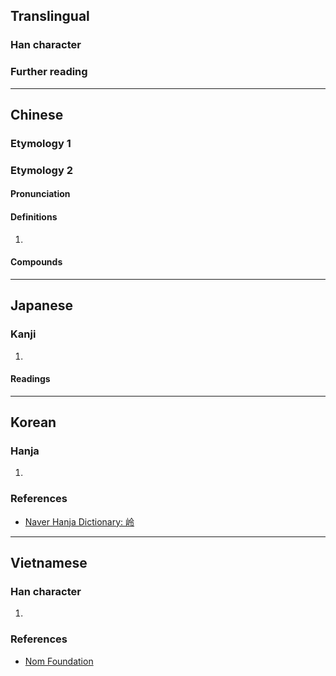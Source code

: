 {{also|岺|嶺}}
{{character info}}
==Translingual==

===Han character===
{{Han char|rn=46|rad=山|as=05|sn=8|four=28727|canj=UOII|ids=⿰山令}}

===Further reading===
{{Han ref|kx=0309.240|dkj=07993|dj=0609.200|hdz=10768.040|uh=5CAD|bh=CC64|bd=52324}}

----

==Chinese==

===Etymology 1===
{{zh-see|嶺}}

===Etymology 2===
{{zh-forms|alt=岺,𡿡}}

====Pronunciation====
{{zh-pron
|m=líng
|oc=y
|ma=y
|cat=
}}

====Definitions====
{{head|zh|Han character}}

# {{zh-only|岭巆}}

====Compounds====
{{zh-der|岭嶙|岭巆}}

----

==Japanese==

===Kanji===
{{ja-kanji|grade=|rs=山05}}

# {{rfdef|ja|sort=山05}}

====Readings====
{{ja-readings
|on=れい
}}

----

==Korean==

===Hanja===
{{ko-hanja|고개|령||영}}

# {{rfdef|ko|sort=山05}}

===References===
* [https://hanja.dict.naver.com/#/entry/ccko/8a9a7e2db5c64a249f14337ac23bcc76 Naver Hanja Dictionary: 岭]

----

==Vietnamese==

===Han character===
{{vi-readings|nom=lãnh|rs=山05}}

# {{rfdef|vi|sort=山05}}

===References===
* [http://nomfoundation.org/common/nom_details.php?codepoint=5CAD Nom Foundation]